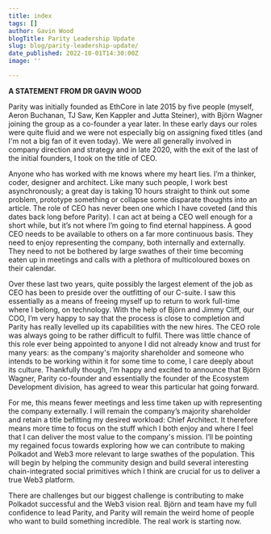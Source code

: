 ```yaml
---
title: index
tags: []
author: Gavin Wood
blogTitle: Parity Leadership Update
slug: blog/parity-leadership-update/
date_published: 2022-10-01T14:30:00Z
image: ''

---
```

**A STATEMENT FROM DR GAVIN WOOD**  
  
Parity was initially founded as EthCore in late 2015 by five people (myself, Aeron Buchanan, TJ Saw, Ken Kappler and Jutta Steiner), with Björn Wagner joining the group as a co-founder a year later. In these early days our roles were quite fluid and we were not especially big on assigning fixed titles (and I'm not a big fan of it even today). We were all generally involved in company direction and strategy and in late 2020, with the exit of the last of the initial founders, I took on the title of CEO.

Anyone who has worked with me knows where my heart lies. I’m a thinker, coder, designer and architect. Like many such people, I work best asynchronously; a great day is taking 10 hours straight to think out some problem, prototype something or collapse some disparate thoughts into an article. The role of CEO has never been one which I have coveted (and this dates back long before Parity). I can act at being a CEO well enough for a short while, but it’s not where I’m going to find eternal happiness. A good CEO needs to be available to others on a far more continuous basis. They need to enjoy representing the company, both internally and externally. They need to not be bothered by large swathes of their time becoming eaten up in meetings and calls with a plethora of multicoloured boxes on their calendar.

Over these last two years, quite possibly the largest element of the job as CEO has been to preside over the outfitting of our C-suite. I saw this essentially as a means of freeing myself up to return to work full-time where I belong, on technology. With the help of Björn and Jimmy Cliff, our COO, I’m very happy to say that the process is close to completion and Parity has really levelled up its capabilities with the new hires. The CEO role was always going to be rather difficult to fulfil. There was little chance of this role ever being appointed to anyone I did not already know and trust for many years: as the company's majority shareholder and someone who intends to be working within it for some time to come, I care deeply about its culture. Thankfully though, I’m happy and excited to announce that Björn Wagner, Parity co-founder and essentially the founder of the Ecosystem Development division, has agreed to wear this particular hat going forward.

For me, this means fewer meetings and less time taken up with representing the company externally. I will remain the company’s majority shareholder and retain a title befitting my desired workload: Chief Architect. It therefore means more time to focus on the stuff which I both enjoy and where I feel that I can deliver the most value to the company's mission. I’ll be pointing my regained focus towards exploring how we can contribute to making Polkadot and Web3 more relevant to large swathes of the population. This will begin by helping the community design and build several interesting chain-integrated social primitives which I think are crucial for us to deliver a true Web3 platform.

There are challenges but our biggest challenge is contributing to make Polkadot successful and the Web3 vision real. Björn and team have my full confidence to lead Parity, and Parity will remain the weird home of people who want to build something incredible. The real work is starting now.